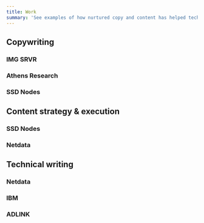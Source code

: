 ```yaml
---
title: Work
summary: 'See examples of how nurtured copy and content has helped tech brands clarify their message and fuel their growth.'
---
```


## Copywriting

### IMG SRVR

### Athens Research

### SSD Nodes

## Content strategy &amp; execution

### SSD Nodes

### Netdata

## Technical writing

### Netdata

### IBM

### ADLINK
